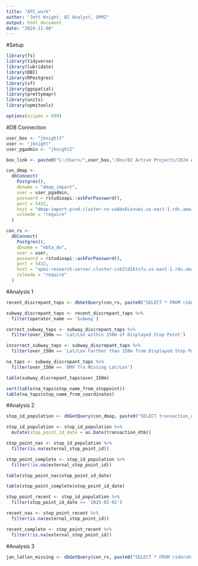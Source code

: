 ```yaml
---
title: "AFC_work"
author: "Jett Knight, BI Analyst, OPMI"
output: html_document
date: "2024-11-08"
---
```


#Setup

```r
library(fs)
library(tidyverse)
library(lubridate)
library(DBI)
library(RPostgres)
library(sf)
library(ggspatial)
library(prettymapr)
library(units)
library(opmitools)

options(scipen = 999)
```

#DB Connection

```r
user_box <- "jknight2"
user <- "jknight"
user_pgadmin <- "jknight2"

box_link <- paste0("C:/Users/",user_box,"/Box/02 Active Projects/2024 AFC 2.0/Public Rollout Analyses/Tableau/")

con_dmap <-
  dbConnect(
    Postgres(),
    dbname = "dmap_import",
    user = user_pgadmin,
    password = rstudioapi::askForPassword(),
    port = 5432,
    host = "dmap-import-prod.cluster-ro-cw84s0ixvuei.us-east-1.rds.amazonaws.com",
    sslmode = "require"
  )

con_rs <-
  dbConnect(
    Postgres(),
    dbname = "mbta_dw",
    user = user,
    password = rstudioapi::askForPassword(),
    port = 5432,
    host = "opmi-research-server.cluster-csb3ld1kts7u.us-east-1.rds.amazonaws.com",
    sslmode = "require"
  )
```

#Analysis 1

```r
recent_discrepant_taps <- dbGetQuery(con_rs, paste0("SELECT * FROM ridership.afc2_device_location_issues WHERE svc_date >= '2025-02-01'"))
```

```r
subway_discrepant_taps <- recent_discrepant_taps %>%
  filter(operator_name == 'Subway')
```

```r
correct_subway_taps <- subway_discrepant_taps %>%
  filter(over_150m == 'Lat/Lon within 150m of Displayed Stop Point')

incorrect_subway_taps <- subway_discrepant_taps %>%
  filter(over_150m == 'Lat/Lon Farther than 150m from Displayed Stop Point')

na_taps <- subway_discrepant_taps %>%
  filter(over_150m == 'BMV Trx Missing Lat/Lon')
```

```r
table(subway_discrepant_taps$over_150m)
```

```r
sort(table(na_taps$stop_name_from_stoppoint))
table(na_taps$stop_name_from_coordinates)
```

#Analysis 2

```r
stop_id_population <- dbGetQuery(con_dmap, paste0("SELECT transaction_dtm, external_stop_point_id FROM public.use_transaction_location WHERE transaction_dtm >= '2024-08-01'"))
```

```r
stop_id_population <- stop_id_population %>%
  mutate(stop_point_id_date = as.Date(transaction_dtm))

stop_point_nas <- stop_id_population %>%
  filter(is.na(external_stop_point_id))

stop_point_complete <- stop_id_population %>%
  filter(!is.na(external_stop_point_id))
```

```r
table(stop_point_nas$stop_point_id_date)
```

```r
table(stop_point_complete$stop_point_id_date)
```

```r
stop_point_recent <- stop_id_population %>%
  filter(stop_point_id_date >= '2025-02-01')

recent_nas <- stop_point_recent %>%
  filter(is.na(external_stop_point_id))

recent_complete <- stop_point_recent %>%
  filter(!is.na(external_stop_point_id))
```

#Analysis 3

```r
jan_latlon_missing <- dbGetQuery(con_rs, paste0("SELECT * FROM ridership.afc2_device_location_issues WHERE svc_date = '2025-01-21'"))
```

